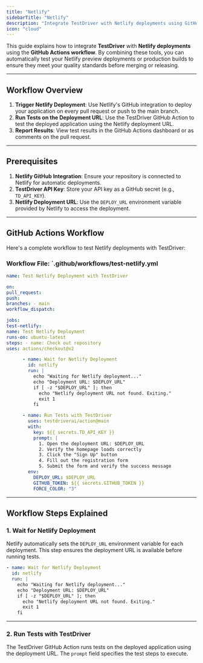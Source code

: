 ```yaml
---
title: "Netlify"
sidebarTitle: "Netlify"
description: "Integrate TestDriver with Netlify deployments using GitHub Actions."
icon: "cloud"
---
```


This guide explains how to integrate **TestDriver** with **Netlify deployments** using the **GitHub Actions workflow**. By combining these tools, you can automatically test your Netlify preview deployments or production builds to ensure they meet your quality standards before merging or releasing.

---

## Workflow Overview

1. **Trigger Netlify Deployment**: Use Netlify's GitHub integration to deploy your application on every pull request or push to the main branch.
2. **Run Tests on the Deployment URL**: Use the TestDriver GitHub Action to test the deployed application using the Netlify deployment URL.
3. **Report Results**: View test results in the GitHub Actions dashboard or as comments on the pull request.

---

## Prerequisites

1. **Netlify GitHub Integration**: Ensure your repository is connected to Netlify for automatic deployments.
2. **TestDriver API Key**: Store your API key as a GitHub secret (e.g., `TD_API_KEY`).
3. **Netlify Deployment URL**: Use the `DEPLOY_URL` environment variable provided by Netlify to access the deployment.

---

## GitHub Actions Workflow

Here's a complete workflow to test Netlify deployments with TestDriver:

### Workflow File: `.github/workflows/test-netlify.yml
```yaml
name: Test Netlify Deployment with TestDriver

on:
pull_request:
push:
branches: - main
workflow_dispatch:

jobs:
test-netlify:
name: Test Netlify Deployment
runs-on: ubuntu-latest
steps: - name: Check out repository
uses: actions/checkout@v2

      - name: Wait for Netlify Deployment
        id: netlify
        run: |
          echo "Waiting for Netlify deployment..."
          echo "Deployment URL: $DEPLOY_URL"
          if [ -z "$DEPLOY_URL" ]; then
            echo "Netlify deployment URL not found. Exiting."
            exit 1
          fi

      - name: Run Tests with TestDriver
        uses: testdriverai/action@main
        with:
          key: ${{ secrets.TD_API_KEY }}
          prompt: |
            1. Open the deployment URL: $DEPLOY_URL
            2. Verify the homepage loads correctly
            3. Click the "Sign Up" button
            4. Fill out the registration form
            5. Submit the form and verify the success message
        env:
          DEPLOY_URL: $DEPLOY_URL
          GITHUB_TOKEN: ${{ secrets.GITHUB_TOKEN }}
          FORCE_COLOR: "3"

```

---

## Workflow Steps Explained

### 1. **Wait for Netlify Deployment**
Netlify automatically sets the `DEPLOY_URL` environment variable for each deployment. This step ensures the deployment URL is available before running tests.
```yaml
- name: Wait for Netlify Deployment
  id: netlify
  run: |
    echo "Waiting for Netlify deployment..."
    echo "Deployment URL: $DEPLOY_URL"
    if [ -z "$DEPLOY_URL" ]; then
      echo "Netlify deployment URL not found. Exiting."
      exit 1
    fi

```

---

### 2. **Run Tests with TestDriver**

The TestDriver GitHub Action runs tests on the deployed application using the deployment URL. The `prompt` field specifies the test steps to execute.
